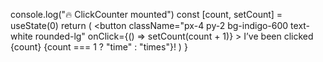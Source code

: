   console.log("🔥 ClickCounter mounted")
  const [count, setCount] = useState(0)
  return (
    <button
      className="px-4 py-2 bg-indigo-600 text-white rounded-lg"
      onClick={() => setCount(count + 1)}
    >
      I’ve been clicked {count} {count === 1 ? "time" : "times"}!
    </button>
  )
}